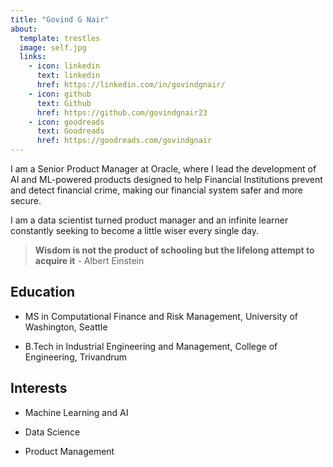 ```yaml
---
title: "Govind G Nair"
about:
  template: trestles
  image: self.jpg
  links:
    - icon: linkedin
      text: linkedin
      href: https://linkedin.com/in/govindgnair/
    - icon: github
      text: Github
      href: https://github.com/govindgnair23
    - icon: goodreads
      text: Goodreads
      href: https://goodreads.com/govindgnair
---
```


I am a Senior Product Manager at Oracle, where I lead the development of AI and ML-powered products designed to help Financial Institutions prevent and detect financial crime, making our financial system safer and more secure.

I am a data scientist turned product manager and an infinite learner constantly seeking to become a little wiser every single day.

> **Wisdom is not the product of schooling but the lifelong attempt to acquire it** - Albert Einstein


## Education

-   MS in Computational Finance and Risk Management, University of Washington, Seattle

-   B.Tech in Industrial Engineering and Management, College of Engineering, Trivandrum

## Interests

-   Machine Learning and AI

-   Data Science

-   Product Management
